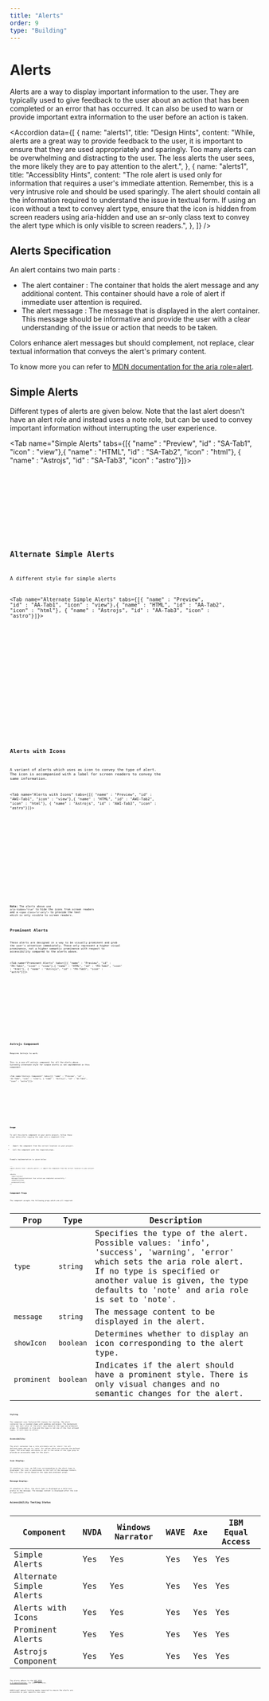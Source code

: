 ```yaml
---
title: "Alerts"
order: 9
type: "Building"
---
```



# Alerts

Alerts are a way to display important information to the user. They are typically used to give feedback to the user about an action that has been completed or an error that has occurred. It can also be used to warn or provide important extra information to the user before an action is taken.

<Accordion
  data={[
    {
      name: "alerts1",
      title: "Design Hints",
      content:
        "While, alerts are a great way to provide feedback to the user, it is important to ensure that they are used appropriately and sparingly. Too many alerts can be overwhelming and distracting to the user. The less alerts the user sees, the more likely they are to pay attention to the alert.",
    },
    {
      name: "alerts1",
      title: "Accessiblity Hints",
      content:
        "The role alert is used only for information that requires a user's immediate attention. Remember, this is a very intrusive role and should be used sparingly. The alert should contain all the information required to understand the issue in textual form. If using an icon without a text to convey alert type, ensure that the icon is hidden from screen readers using aria-hidden and use an sr-only class text to convey the alert type which is only visible to screen readers.",
    },
  ]}
/>

## Alerts Specification

An alert contains two main parts :

- The alert container : The container that holds the alert message and any additional content. This container should have a role of alert if immediate user attention is required.
- The alert message : The message that is displayed in the alert container. This message should be informative and provide the user with a clear understanding of the issue or action that needs to be taken.

Colors enhance alert messages but should complement, not replace, clear textual information that conveys the alert's primary content.

To know more you can refer to [MDN documentation for the aria role=alert](https://developer.mozilla.org/en-US/docs/Web/Accessibility/ARIA/Roles/alert_role).

## Simple Alerts

Different types of alerts are given below. Note that the last alert doesn't have an alert role and instead uses a note role, but can be used to convey important information without interrupting the user experience.

<Tab name="Simple Alerts" tabs={[{ "name" : "Preview", "id" : "SA-Tab1", "icon" : "view"},{ "name" : "HTML", "id" : "SA-Tab2", "icon" : "html"}, { "name" : "Astrojs", "id" : "SA-Tab3", "icon" : "astro"}]}>

<section
  id="SA-Tab1-panel"
  aria-labelledby="SA-Tab1"
  role="tabpanel"
  data-role="tabpanel">
  <div class="grid  p-6">
    <AltAlerts />
  </div>
</section>

<section id ="SA-Tab2-panel" role="tabpanel" data-role="tabpanel" aria-labelledby="SA-Tab2" class="hidden">

<Code
  code={AltAlertsCode}
  lang="html"
  wrap="true"
  data-pagefind-ignore
/>

</section>

<section id ="SA-Tab3-panel" role="tabpanel" data-role="tabpanel" aria-labelledby="SA-Tab3" class="hidden">

<Code
  code={AltAlertsCodeAstro}
  lang="astro"
  title="SimpleAlerts.astro"
  wrap="true"
  data-pagefind-ignore
/>

</section>

</Tab>



## Alternate Simple Alerts

A different style for simple alerts

<Tab name="Alternate Simple Alerts" tabs={[{ "name" : "Preview", "id" : "AA-Tab1", "icon" : "view"},{ "name" : "HTML", "id" : "AA-Tab2", "icon" : "html"}, { "name" : "Astrojs", "id" : "AA-Tab3", "icon" : "astro"}]}>

<section
  id="AA-Tab1-panel"
  aria-labelledby="AA-Tab1"
  role="tabpanel"
  data-role="tabpanel">
  <div class="grid  p-6">
    <Alerts />
  </div>
</section>

<section id ="AA-Tab2-panel" role="tabpanel" data-role="tabpanel" aria-labelledby="AA-Tab2" class="hidden">

<Code
  code={AlertsCode}
  lang="html"
  wrap="true"
  data-pagefind-ignore
/>

</section>

<section id ="AA-Tab3-panel" role="tabpanel" data-role="tabpanel" aria-labelledby="AA-Tab3" class="hidden">

<Code
  code={AlertsCodeAstro}
  lang="astro"
  title="SimpleAlertsAlt.astro"
  wrap="true"
  data-pagefind-ignore
/>

</section>

</Tab>



## Alerts with Icons

A variant of alerts which uses as icon to convey the type of alert. The icon is accompanied with a label for screen readers to convey the same information.

<Tab name="Alerts with Icons" tabs={[{ "name" : "Preview", "id" : "AWI-Tab1", "icon" : "view"},{ "name" : "HTML", "id" : "AWI-Tab2", "icon" : "html"}, { "name" : "Astrojs", "id" : "AWI-Tab3", "icon" : "astro"}]}>

<section
  id="AWI-Tab1-panel"
  aria-labelledby="AWI-Tab1"
  role="tabpanel"
  data-role="tabpanel">
  <div class="grid  p-6">
    <AlertsWithIcon />
  </div>
</section>

<section id ="AWI-Tab2-panel" role="tabpanel" data-role="tabpanel" aria-labelledby="AWI-Tab2">

<Code
  code={AlertsWithIconCode}
  lang="html"
  wrap="true"
  data-pagefind-ignore
/>

</section>

<section id ="AWI-Tab3-panel" role="tabpanel" data-role="tabpanel" aria-labelledby="AWI-Tab3" class="hidden">

<Code
  code={AlertsWithIconCodeAstro}
  lang="astro"
  title="AlertsWithIcon.astro"
  wrap="true"
  data-pagefind-ignore
/>

</section>

</Tab>

**Note:** The alerts above use `aria-hidden="true"` to hide the icons from screen readers and a `<span class="sr-only">` to provide the text which is only visible to screen readers.

## Prominent Alerts

These alerts are designed in a way to be visually prominent and grab the user's attention immediately. These only represent a higher visual prominence, not a higher semantic prominence with respect to accessibility compared to the alerts above.

<Tab name="Prominent Alerts" tabs={[{ "name" : "Preview", "id" : "PA-Tab1", "icon" : "view"},{ "name" : "HTML", "id" : "PA-Tab2", "icon" : "html"}, { "name" : "Astrojs", "id" : "PA-Tab3", "icon" : "astro"}]}>

<section
  id="PA-Tab1-panel"
  aria-labelledby="PA-Tab1"
  role="tabpanel"
  data-role="tabpanel">
  <div class="grid  p-6">
    <ProminentAlerts />
  </div>
</section>

<section id ="PA-Tab2-panel" role="tabpanel" data-role="tabpanel" aria-labelledby="PA-Tab2" class="hidden">

<Code
  code={ProminentAlertsCode}
  lang="html"
  wrap="true"
  data-pagefind-ignore
/>

</section>

<section id ="PA-Tab3-panel" role="tabpanel" data-role="tabpanel" aria-labelledby="PA-Tab3" class="hidden">

<Code
  code={ProminentAlertsCodeAstro}
  lang="astro"
  title="ProminentAlerts.astro"
  wrap="true"
  data-pagefind-ignore
/>

</section>

</Tab>

## Astrojs Component

<Alert heading="Info">Requires Astrojs to work.</Alert>

This is a one off astrojs component for all the alerts above. Currently alternate style for simple alerts is not implemented in this component.

<Tab name="Astrojs Component" tabs={[{ "name" : "Preview", "id" : "AC-Tab1", "icon" : "view"}, { "name" : "Astrojs", "id" : "AC-Tab3", "icon" : "astro"}]}>

<section
  id="AC-Tab1-panel"
  aria-labelledby="AC-Tab1"
  role="tabpanel"
  data-role="tabpanel">
  <div class="grid  p-6">
    <AllAlerts
      type="success"
      message="Congratulations! Your action was completed successfully."
      showIcon={true}
      prominent={true}
    />
  </div>
</section>

<section id ="AC-Tab3-panel" role="tabpanel" data-role="tabpanel" aria-labelledby="AC-Tab3" class="hidden">

<Code
  code={AllAlertsCode}
  lang="astro"
  title="Alerts.astro"
  wrap="true"
  data-pagefind-ignore
/>

</section>

</Tab>

### Usage

To call the alerts component in your astro project, follow these steps below after copying the code into a component file:

- Import the component from the correct location in your project.
- Call the component with the required props.

Example implementation is given below:

```astro
---
import Alerts from "./Alerts.astro"; // import the component from the correct location in your project
---

<Alerts
  type="success"
  message="Congratulations! Your action was completed successfully."
  showIcon={true}
  prominent={true}
/>

```

### Component Props

The component accepts the following props which are all required:

| Prop        | Type      | Description                                                                                                                                                                                                                            |
| ----------- | --------- | -------------------------------------------------------------------------------------------------------------------------------------------------------------------------------------------------------------------------------------- |
| `type`      | `string`  | Specifies the type of the alert. Possible values: 'info', 'success', 'warning', 'error' which sets the aria role alert. If no type is specified or another value is given, the type defaults to 'note' and aria role is set to 'note'. |
| `message`   | `string`  | The message content to be displayed in the alert.                                                                                                                                                                                      |
| `showIcon`  | `boolean` | Determines whether to display an icon corresponding to the alert type.                                                                                                                                                                 |
| `prominent` | `boolean` | Indicates if the alert should have a prominent style. There is only visual changes and no semantic changes for the alert.                                                                                                              |

### Styling

The component uses Tailwind CSS classes for styling. The alert container has a rounded shape with padding and margin. The background color and text color of the alert vary based on the type and prominent props. If prominent is true and the type is not one of the four allowed types, it will have no effect.

### Accessibility:

The alert container has a role attribute set to 'alert' for all defined types and set to 'note' for values which are outside the defined types. The aria-label attribute is set to the value of the type prop to provide an accessible name for the alert.

### Icon Display:

If showIcon is true, an SVG icon corresponding to the alert type is displayed. The icon is positioned to the left of the message content. The icon color varies based on the type and prominent props.

### Message Display:

If showIcon is false, the alert type is displayed as a bold text prefix to the message. The message content is displayed after the icon or type prefix.

## Accessibility Testing Status



| Component               | NVDA | Windows Narrator | WAVE | Axe | IBM Equal Access |
| ----------------------- | ---- | ---------------- | ---- | --- | ---------------- |
| Simple Alerts           | Yes  | Yes              | Yes  | Yes | Yes              |
| Alternate Simple Alerts | Yes  | Yes              | Yes  | Yes | Yes              |
| Alerts with Icons       | Yes  | Yes              | Yes  | Yes | Yes              |
| Prominent Alerts        | Yes  | Yes              | Yes  | Yes | Yes              |
| Astrojs Component       | Yes  | Yes              | Yes  | Yes | Yes              |

The alerts adhere to the [WAI-ARIA 1.2 specification  ](https://www.w3.org/WAI/ARIA/apg/patterns/alert/examples/alert/) for alert patterns.

Additional manual testing maybe required to ensure the alerts are accessible in your specific use case.